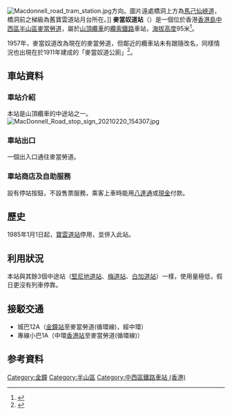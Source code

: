 {{noteTA
|G1=Unit
|G2=Transport
}}
{{Infobox station
|name = 麥當奴道
|eng_name = MacDonnell Road
|linecolour=#8B0000
|image = MacDonnell Road stop platform 20210220 154658.jpg
|caption = 麥當奴道站月台（2021年2月）
|borough = {{HKG}}[[香港島|香港島]][[中西區_(香港)|中西區]]
|address = [[半山區|半山區]][[麥當勞道|麥當勞道]]
|coordinates = {{coord|22.2753366|N|114.1572379|E|display=inline,title}}
|elevation = 95米
|operator = [[山頂纜車|山頂纜車]]
|line = {{香港交通標誌|PEAKTRAM|S}}
|distance = 
|platform = 1個[[側式月台|側式月台]]
|tracks = 1條
|connections = 
|structure = 地面及架空車站
|hall = 
|depth = 
|levels = 
|interchange = 
|exits = 1個
|lift = 
|escalator = 
|architect = 
|architectural_style = 
|colour = 
|status = 暫停運作
|code = 
|built = 
|opened = 1888年5月30日
|opening = 
|closed = 
|rebuilt = 
|former = 
|passengers = 
|station_hours = 07:00-22:00
|adjacent = {{Adjacent stations|system=山頂纜車|line=山頂纜車|left=堅尼地道|right=梅道}}
|other_services = 
|route_map = 
}}
[[File:Macdonnell_road_tram_station.jpg|thumb]]方向。圖片遠處橋洞上方為[[馬己仙峽道|馬己仙峽道]]，橋洞前之梯級為舊寶雲道站月台所在。]]
'''麥當奴道站'''（{{lang-en|MacDonnell Road stop}}）是一個位於香港[[香港島|香港島]][[中西區_(香港)|中西區]][[半山區|半山區]][[麥當勞道|麥當勞道]]，屬於[[山頂纜車|山頂纜車]]的[[纜索鐵路|纜索鐵路]]車站，[[海拔高度|海拔高度]]95米<ref>{{Cite web|title=香港地圖地理資訊|url=https://www.map.gov.hk/gm/|access-date=2021-10-12|publisher=香港政府|language=中文}}</ref>。

1957年，麥當奴道改為現在的麥當勞道，但鄰近的纜車站未有跟隨改名，同樣情況也出現在於1911年建成的「麥當奴道公廁」<ref>{{Cite news|url=https://hk.on.cc/hk/bkn/cnt/news/20170804/bkn-20170804160414744-0804_00822_001.html|title=考考你正字！　麥當勞道係「勞」定「奴」？|newspaper=東網|accessdate=2018-10-30|language=zh-hk}}</ref>。

==車站資料==
===車站介紹===
本站是山頂纜車的中途站之一。
[[File:MacDonnell_Road_stop_sign_20210220_154307.jpg|thumb]]
===車站出口===
一個出入口通往麥當勞道。

===車站商店及自助服務===
設有停站按鈕，不設售票服務，乘客上車時能用[[八達通|八達通]]或[[現金|現金]]付款。

==歷史==
1985年1月1日起，[[寶雲道站|寶雲道站]]停用，並併入此站。

==利用狀況==
本站與其餘3個中途站（[[堅尼地道站|堅尼地道站]]、[[梅道站|梅道站]]、[[白加道站|白加道站]]）一樣，使用量極低，假日更沒有列車停靠。

==接駁交通==
*城巴12A（[[金鐘站|金鐘站]]至麥當勞道(循環線)，經中環）
*專線小巴1A（中環[[香港站|香港站]]至麥當勞道(循環線)）

== 参考資料 ==
{{reflist}}

{{山頂纜車}}
{{HK-rail-stub}}

[[Category:金鐘|Category:金鐘]]
[[Category:半山區|Category:半山區]]
[[Category:中西區鐵路車站_(香港)|Category:中西區鐵路車站 (香港)]]